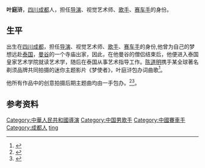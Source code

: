{{藝人
| 姓名     = 叶庭浒
| 類型     = 导演
| 國籍     = {{PRC}}
| 民族     = [[汉族|汉族]]
| 籍貫     = [[四川省|四川省]][[成都|成都]]
| 職業     = [[导演|导演]]、[[歌手|歌手]]、[[摩托車|摩托車]][[赛车手|赛车手]]
| 母校 = 泰国皇家艺术学院
}}

'''叶庭浒'''，[[四川|四川]][[成都|成都]]人，担任[[导演|导演]]、视觉艺术师、[[歌手|歌手]]、[[赛车手|赛车手]]的身份。

== 生平 == 
出生在[[四川|四川]][[成都|成都]]，担任[[导演|导演]]、视觉艺术师、[[歌手|歌手]]、[[赛车手|赛车手]]的身份,他曾为自己的梦想远赴[[泰国|泰国]]，[[曼谷|曼谷]]的一个寺庙出家，因此，在他曼谷的僧侣结束后，他便进入泰国皇家艺术学院就读艺术学，随后在泰国从事艺术指导工作。[[陈道明|陈道明]]携手某全球著名剃须品牌共同拍摄的迷你主题影片《梦使者》，叶庭浒包办词曲歌<ref>{{cite news|url=http://news.xinhuanet.com/fashion/2014-03/19/c_126288268.htm|title=陈道明微电影引热议 鬼才导演叶庭浒包办词曲歌|date=2014年3月19日|work=[[新华网|新华网]]|publisher=新华时尚|accessdate=2014年5月8日}}</ref>。

他所有作品中的创意拍摄后期主题曲均由一手包办。<ref>{{cite news|url=http://yue.ifeng.com/y/detail_2014_01/27/33413935_0.shtml|title=谢霆锋多重身份出演微电影 导演叶庭浒唱作主题曲|date=2014年1月27日|work=[[凤凰网|凤凰网]]|publisher=凤凰网音乐|accessdate=2014年5月8日|archive-date=2014年4月29日|archive-url=https://web.archive.org/web/20140429185825/http://yue.ifeng.com/y/detail_2014_01/27/33413935_0.shtml|dead-url=no}}</ref><ref>{{cite news|url=http://fashion.qq.com/a/20140109/014221.htm|title=叶庭浒艺术跨界新玩法 手机拍出大片范儿|date=2014年1月9日|work=[[腾讯网|腾讯网]]|publisher=腾讯时尚|accessdate=2014年5月8日|archive-date=2014年5月2日|archive-url=https://web.archive.org/web/20140502002455/http://fashion.qq.com/a/20140109/014221.htm|dead-url=no}}</ref>。

== 参考资料 ==
{{reflist}}

{{DEFAULTSORT:Ye tinghu}}
[[Category:中華人民共和國導演|Category:中華人民共和國導演]]
[[Category:中国男歌手|Category:中国男歌手]]
[[Category:中國賽車手|Category:中國賽車手]]
[[Category:成都人|Category:成都人]]
[[Category:葉姓|ting]]